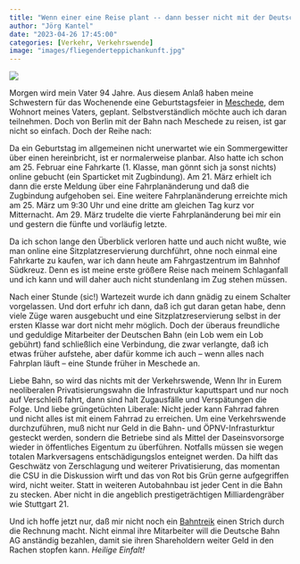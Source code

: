 ```yaml
---
title: "Wenn einer eine Reise plant -- dann besser nicht mit der Deutschen Bahn"
author: "Jörg Kantel"
date: "2023-04-26 17:45:00"
categories: [Verkehr, Verkehrswende]
image: "images/fliegenderteppichankunft.jpg"
---
```


[![](images/fliegenderteppichankunft-b.jpg)](https://www.gutenberg.org/files/61671/61671-h/images/i011.jpg)

Morgen wird mein Vater 94 Jahre. Aus diesem Anlaß haben meine Schwestern für das Wochenende eine Geburtstagsfeier in [Meschede](https://de.wikipedia.org/wiki/Meschede), dem Wohnort meines Vaters, geplant. Selbstverständlich möchte auch ich daran teilnehmen. Doch von Berlin mit der Bahn nach Meschede zu reisen, ist gar nicht so einfach. Doch der Reihe nach:

Da ein Geburtstag im allgemeinen nicht unerwartet wie ein Sommergewitter über einen hereinbricht, ist er normalerweise planbar. Also hatte ich schon am 25. Februar eine Fahrkarte (1. Klasse, man gönnt sich ja sonst nichts) online gebucht (ein Sparticket mit Zugbindung). Am 21. März erhielt ich dann die erste Meldung über eine Fahrplanänderung und daß die Zugbindung aufgehoben sei. Eine weitere Fahrplanänderung erreichte mich am 25. März um 9:30 Uhr und eine dritte am gleichen Tag kurz vor Mitternacht. Am 29. März trudelte die vierte Fahrplanänderung bei mir ein und gestern die fünfte und vorläufig letzte.

Da ich schon lange den Überblick verloren hatte und auch nicht wußte, wie man online eine Sitzplatzreservierung durchführt, ohne noch einmal eine Fahrkarte zu kaufen, war ich dann heute am Fahrgastzentrum im Bahnhof Südkreuz. Denn es ist meine erste größere Reise nach meinem Schlaganfall und ich kann und will daher auch nicht stundenlang im Zug stehen müssen.

Nach einer Stunde (sic!) Wartezeit wurde ich dann gnädig zu einem Schalter vorgelassen. Und dort erfuhr ich dann, daß ich gut daran getan habe, denn viele Züge waren ausgebucht und eine Sitzplatzreservierung selbst in der ersten Klasse war dort nicht mehr möglich. Doch der überaus freundliche und geduldige Mitarbeiter der Deutschen Bahn (ein Lob wem ein Lob gebührt) fand schließlich eine Verbindung, die zwar verlangte, daß ich etwas früher aufstehe, aber dafür komme ich auch -- wenn alles nach Fahrplan läuft -- eine Stunde früher in Meschede an.

Liebe Bahn, so wird das nichts mit der Verkehrswende, Wenn Ihr in Eurem neoliberalen Privatisierungswahn die Infrastruktur kaputtspart und nur noch auf Verschleiß fahrt, dann sind halt Zugausfälle und Verspätungen die Folge. Und liebe grüngetüchten Liberale: Nicht jeder kann Fahrrad fahren und nicht alles ist mit einem Fahrrad zu erreichen. Um eine Verkehrswende durchzuführen, muß nicht nur Geld in die Bahn- und ÖPNV-Infrasturktur gesteckt werden, sondern die Betriebe sind als Mittel der Daseinsvorsorge wieder in öffentliches Eigentum zu überführen. Notfalls müssen sie wegen totalen Markversagens entschädigungslos enteignet werden. Da hilft das Geschwätz von Zerschlagung und weiterer Privatisierung, das momentan die CSU in die Diskussion wirft und das von Rot bis Grün gerne aufgegriffen wird, nicht weiter. Statt in weiteren Autobahnbau ist jeder Cent in die Bahn zu stecken. Aber nicht in die angeblich prestigeträchtigen Milliardengräber wie Stuttgart&nbsp;21.

Und ich hoffe jetzt nur, daß mir nicht noch ein [Bahntreik](https://www.tagesschau.de/wirtschaft/unternehmen/deutsche-bahn-evg-tarifkonflikt-100.html) einen Strich durch die Rechnung macht. Nicht einmal ihre Mitarbeiter will die Deutsche Bahn AG anständig bezahlen, damit sie ihren Shareholdern weiter Geld in den Rachen stopfen kann. *Heilige Einfalt!*
